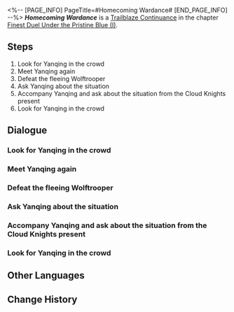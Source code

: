 <%-- [PAGE_INFO]
PageTitle=#Homecoming Wardance#
[END_PAGE_INFO] --%>
{{Stub|Dialogue.}}
{{Mission Infobox
|id            = 2022002
|title         = 
|image         = <!--Mission Homecoming Wardance.png-->
|type          = Trailblaze Continuance
|event_name    = 
|chapter       = Finest Duel Under the Pristine Blue (I)
|requirements  = [[Trailblaze Continuance]] ''[[Homecoming Wardance]]'' completed
|summary       = <!--official mission summary from Fate's Atlas-->
|characters    = Lujun; Trailblazer; Yanqing
|startLocation = [[The Xianzhou Luofu]] - [[Central Starskiff Haven]]
|world         = The Xianzhou Luofu
|area          = Central Starskiff Haven
|prev          = 
|next          = Emissary Mystique
|rewards       = Trailblaze EXP*400; Stellar Jade*50; Traveler's Guide*4; Refined Aether*5; Credit*30,000
}}
'''''Homecoming Wardance''''' is a [[Trailblaze Continuance]] in the chapter [[Finest Duel Under the Pristine Blue (I)]].

==Steps==
# Look for Yanqing in the crowd
# Meet Yanqing again
# Defeat the fleeing Wolftrooper
# Ask Yanqing about the situation
# Accompany Yanqing and ask about the situation from the Cloud Knights present
# Look for Yanqing in the crowd

<!--
==Gameplay Notes==

--><!--
==Trial Character==

-->
==Dialogue==
{{Stub Dialogue}}
===Look for Yanqing in the crowd===
{{Mission Description|type=continuance|location=Central Starskiff Haven|Arriving at the Luofu, you are greeted by an overwhelming sight of starskiffs.}}
{{Dialogue Start}}
:{{tx}}
{{Dialogue End}}

===Meet Yanqing again===
{{Mission Description|type=continuance|location=Central Starskiff Haven|update|Although you and Yanqing have not been apart for long, but you seem to feel that this kid has somehow grown a little taller.}}
{{Dialogue Start}}
:{{tx}}
{{Dialogue End}}

===Defeat the fleeing Wolftrooper===
{{Mission Description|type=continuance|location=Central Starskiff Haven|update|The escorted prisoner attempts to escape amidst the chaos at the harbor. The young swordsman's frosty blade unsheathes, but someone else was a step ahead of him.}}
{{Dialogue Start}}
:{{tx}}
{{Dialogue End}}

===Ask Yanqing about the situation===
{{Dialogue Start}}
:{{tx}}
{{Dialogue End}}

===Accompany Yanqing and ask about the situation from the Cloud Knights present===
{{Dialogue Start}}
:{{tx}}
{{Dialogue End}}

===Look for Yanqing in the crowd===
{{Mission Description|type=continuance|location=Central Starskiff Haven|update|Arriving at the Luofu, you are greeted by an overwhelming sight of starskiffs.}}
{{Dialogue Start}}
:{{tx}}
{{Dialogue End}}

==Other Languages==
{{Other Languages
|en   = Homecoming Wardance
|zhs  = 故客重游，演武天舟
|zht  = 故客重遊，演武天舟
|ja   = 再訪、天舟演武
|ko   = 다시 찾아온 옛 손님, 천주 위 연무
|es   = Viejos invitados y naves marciales
|fr   = Retour de la Danse martiale
|ru   = Старые дороги, новые навыки
|th   = เยือนการดวลยุทธ์เรือสวรรค์
|vi   = Khách Cũ Ghé Thăm, Thiên Châu Diễn Võ
|de   = Alte Gäste zur Flotte der Kampfkunst
|id   = Tamu Lama Menghadiri Duel Bela Diri Luofu
|pt   = Dança da Guerra de Retorno
}}

==Change History==
{{Change History|2.4}}
